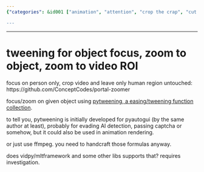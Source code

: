 ```yaml
---
{"categories": &id001 ["animation", "attention", "crop the crap", "cut the crap", "easing", "focus on object", "intermediate", "pyjom", "stub", "tweening"], "category": "Video Manipulation", "date": "2022-08-08 06:44:24", "description": "This text explores the concept of focusing and zooming on objects within a video using pytweening, an easing/tweening function collection. The portal-zoomer tool is introduced for cropping videos to include only human regions. It also suggests that other libraries such as ffmpeg or vidpy/mltframework may have similar functionalities.", "tags": *id001, "title": "tweening for object focus, zoom to object, zoom to video ROI"}

---
```


------

# tweening for object focus, zoom to object, zoom to video ROI

focus on person only, crop video and leave only human region untouched:
https://github.com/ConceptCodes/portal-zoomer

focus/zoom on given object using [pytweening, a easing/tweening function collection](https://pypi.org/project/pytweening/).

to tell you, pytweening is initially developed for pyautogui (by the same author at least), probably for evading AI detection, passing captcha or somehow, but it could also be used in animation rendering.

or just use ffmpeg. you need to handcraft those formulas anyway.

does vidpy/mltframework and some other libs supports that? requires investigation.

